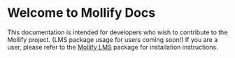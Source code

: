 # Welcome to Mollify Docs

This documentation is intended for developers who wish to contribute to the Mollify project. (LMS package usage for users coming soon!)
If you are a user, please refer to the [Mollify LMS](./packages/lms/README.md) package for installation instructions.
